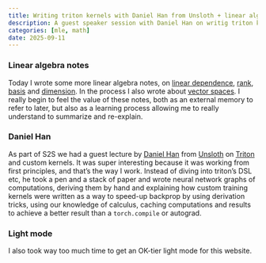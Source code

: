 ```yaml
---
title: Writing triton kernels with Daniel Han from Unsloth + linear algebra
description: A guest speaker session with Daniel Han on writig triton kernel (S2S), a light mode to this website and new linear algebra notes
categories: [mle, math]
date: 2025-09-11
---
```


### Linear algebra notes

Today I wrote some more linear algebra notes, on [linear dependence](/notes/linear-algebra.qmd#sec-linear-dependence), [rank](/notes/linear-algebra.qmd#sec-rank), [basis](/notes/linear-algebra.qmd#sec-basis) and [dimension](/notes/linear-algebra.qmd#sec-dimension). In the process I also wrote about [vector spaces](/notes/linear-algebra.qmd#sec-vector-space). I really begin to feel the value of these notes, both as an external memory to refer to later, but also as a learning process allowing me to really understand to summarize and re-explain.

### Daniel Han

As part of S2S we had a guest lecture by [Daniel Han](https://x.com/danielhanchen){target=_blank} from [Unsloth](https://unsloth.ai){target=_blank} on [Triton](https://triton-lang.org/main/index.html){target=_blank} and custom kernels. It was super interesting because it was working from first principles, and that's the way I work. Instead of diving into triton's DSL etc, he took a pen and a stack of paper and wrote neural network graphs of computations, deriving them by hand and explaining how custom training kernels were written as a way to speed-up backprop by using derivation tricks, using our knowledge of calculus, caching computations and results to achieve a better result than a `torch.compile` or autograd.

### Light mode

I also took way too much time to get an OK-tier light mode for this website.
